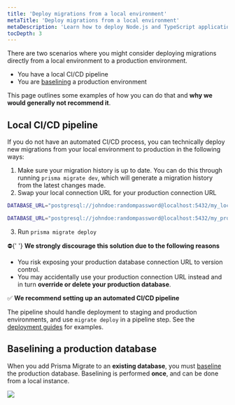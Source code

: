 ```yaml
---
title: 'Deploy migrations from a local environment'
metaTitle: 'Deploy migrations from a local environment'
metaDescription: 'Learn how to deploy Node.js and TypeScript applications that are using Prisma Client locally.'
tocDepth: 3
---
```


<TopBlock>

There are two scenarios where you might consider deploying migrations directly from a local environment to a production environment.

- You have a local CI/CD pipeline
- You are [baselining](/guides/migrate/developing-with-prisma-migrate/baselining) a production environment

This page outlines some examples of how you can do that and **why we would generally not recommend it**.

</TopBlock>

## Local CI/CD pipeline

If you do not have an automated CI/CD process, you can technically deploy new migrations from your local environment to production in the following ways:

1. Make sure your migration history is up to date. You can do this through running `prisma migrate dev`, which will generate a migration history from the latest changes made.
2. Swap your local connection URL for your production connection URL

```bash file=.env highlight=1;delete|3;add
DATABASE_URL="postgresql://johndoe:randompassword@localhost:5432/my_local_database"

DATABASE_URL="postgresql://johndoe:randompassword@localhost:5432/my_production_database"
```

3. Run `prisma migrate deploy`

<div style={{ margin: '2.5rem auto' }}>
  ⛔{' '}
  <strong>
    We strongly discourage this solution due to the following reasons
  </strong>
</div>

- You risk exposing your production database connection URL to version control.
- You may accidentally use your production connection URL instead and in turn **override or delete your production database**.

<div style={{ margin: '2.5rem auto' }}>
  ✅ <strong>We recommend setting up an automated CI/CD pipeline</strong>
</div>

The pipeline should handle deployment to staging and production environments, and use `migrate deploy` in a pipeline step. See the [deployment guides](./) for examples.

## Baselining a production database

When you add Prisma Migrate to an **existing database**, you must [baseline](/guides/migrate/developing-with-prisma-migrate/baselining) the production database. Baselining is performed **once**, and can be done from a local instance.

![](../../doc-images/baseline-production-from-local.png)
